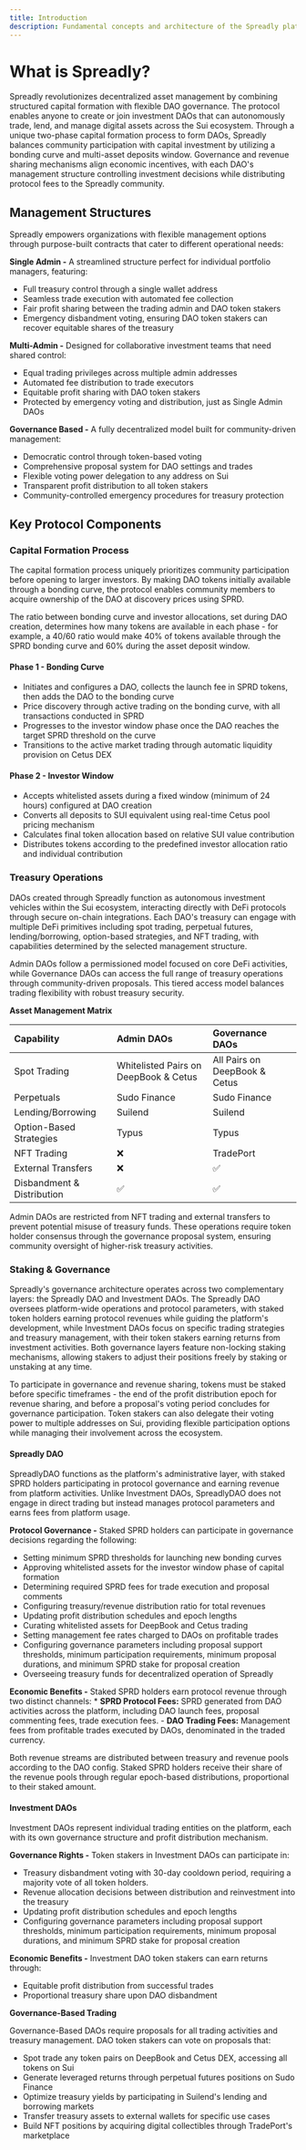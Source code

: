 ```yaml
---
title: Introduction
description: Fundamental concepts and architecture of the Spreadly platform
---
```


# What is Spreadly?

Spreadly revolutionizes decentralized asset management by combining structured capital formation with flexible DAO governance. 
The protocol enables anyone to create or join investment DAOs that can autonomously trade, lend, and manage digital assets across the Sui ecosystem. 
Through a unique two-phase capital formation process to form DAOs, Spreadly balances community participation with capital investment by 
utilizing a bonding curve and multi-asset deposits window. Governance and revenue sharing mechanisms align economic incentives, 
with each DAO's management structure controlling investment decisions while distributing protocol fees to the Spreadly community.

## Management Structures

Spreadly empowers organizations with flexible management options through purpose-built contracts that cater to different operational needs:

**Single Admin -** A streamlined structure perfect for individual portfolio managers, featuring:
- Full treasury control through a single wallet address
- Seamless trade execution with automated fee collection
- Fair profit sharing between the trading admin and DAO token stakers
- Emergency disbandment voting, ensuring DAO token stakers can recover equitable shares of the treasury

**Multi-Admin -** Designed for collaborative investment teams that need shared control:
- Equal trading privileges across multiple admin addresses
- Automated fee distribution to trade executors
- Equitable profit sharing with DAO token stakers
- Protected by emergency voting and distribution, just as Single Admin DAOs

**Governance Based -** A fully decentralized model built for community-driven management:
- Democratic control through token-based voting
- Comprehensive proposal system for DAO settings and trades
- Flexible voting power delegation to any address on Sui
- Transparent profit distribution to all token stakers
- Community-controlled emergency procedures for treasury protection

## Key Protocol Components

### Capital Formation Process

The capital formation process uniquely prioritizes community participation before opening to larger investors. 
By making DAO tokens initially available through a bonding curve, the protocol enables community members to acquire 
ownership of the DAO at discovery prices using SPRD. 

The ratio between bonding curve and investor allocations, 
set during DAO creation, determines how many tokens are available in each phase - for example, a 40/60 ratio would make 
40% of tokens available through the SPRD bonding curve and 60% during the asset deposit window.

#### Phase 1 - Bonding Curve
- Initiates and configures a DAO, collects the launch fee in SPRD tokens, then adds the DAO to the bonding curve
- Price discovery through active trading on the bonding curve, with all transactions conducted in SPRD
- Progresses to the investor window phase once the DAO reaches the target SPRD threshold on the curve
- Transitions to the active market trading through automatic liquidity provision on Cetus DEX

#### Phase 2 - Investor Window
- Accepts whitelisted assets during a fixed window (minimum of 24 hours) configured at DAO creation
- Converts all deposits to SUI equivalent using real-time Cetus pool pricing mechanism
- Calculates final token allocation based on relative SUI value contribution
- Distributes tokens according to the predefined investor allocation ratio and individual contribution

### Treasury Operations

DAOs created through Spreadly function as autonomous investment vehicles within the Sui ecosystem, interacting directly 
with DeFi protocols through secure on-chain integrations. Each DAO's treasury can engage with multiple DeFi 
primitives including spot trading, perpetual futures, lending/borrowing, option-based strategies, and NFT trading, 
with capabilities determined by the selected management structure.

Admin DAOs follow a permissioned model focused on core DeFi activities, while Governance DAOs can access the full range 
of treasury operations through community-driven proposals. This tiered access model balances trading flexibility with 
robust treasury security.

**Asset Management Matrix**

| Capability                     | Admin DAOs                               | Governance DAOs               |
|:-------------------------------|:-----------------------------------------|:------------------------------|
| Spot Trading                   | Whitelisted Pairs on DeepBook & Cetus    | All Pairs on DeepBook & Cetus |
| Perpetuals                     | Sudo Finance                             | Sudo Finance                  |
| Lending/Borrowing              | Suilend                                  | Suilend                       |
| Option-Based Strategies        | Typus                                    | Typus                       |
| NFT Trading                    | ❌                                       | TradePort                     |
| External Transfers             | ❌                                       | ✅                           |
| Disbandment & Distribution     | ✅                                       | ✅                           |

Admin DAOs are restricted from NFT trading and external transfers to prevent potential misuse of treasury funds. 
These operations require token holder consensus through the governance proposal system, ensuring community oversight 
of higher-risk treasury activities.

### Staking & Governance

Spreadly's governance architecture operates across two complementary layers: the Spreadly DAO and Investment DAOs. 
The Spreadly DAO oversees platform-wide operations and protocol parameters, with staked token holders earning 
protocol revenues while guiding the platform's development, while Investment DAOs focus on specific trading strategies 
and treasury management, with their token stakers earning returns from investment activities. Both governance layers 
feature non-locking staking mechanisms, allowing stakers to adjust their positions freely by staking or unstaking at any time.

To participate in governance and revenue sharing, tokens must be staked before specific timeframes - the end of 
the profit distribution epoch for revenue sharing, and before a proposal's voting period concludes for governance 
participation. Token stakers can also delegate their voting power to multiple addresses on Sui, providing flexible 
participation options while managing their involvement across the ecosystem.

#### Spreadly DAO

SpreadlyDAO functions as the platform's administrative layer, with staked SPRD holders participating 
in protocol governance and earning revenue from platform activities. Unlike Investment DAOs, 
SpreadlyDAO does not engage in direct trading but instead manages protocol parameters and earns fees from platform usage.

**Protocol Governance -** Staked SPRD holders can participate in governance decisions regarding the following:
  - Setting minimum SPRD thresholds for launching new bonding curves
  - Approving whitelisted assets for the investor window phase of capital formation
  - Determining required SPRD fees for trade execution and proposal comments
  - Configuring treasury/revenue distribution ratio for total revenues
  - Updating profit distribution schedules and epoch lengths
  - Curating whitelisted assets for DeepBook and Cetus trading
  - Setting management fee rates charged to DAOs on profitable trades
  - Configuring governance parameters including proposal support thresholds, minimum participation requirements, 
  minimum proposal durations, and minimum SPRD stake for proposal creation
  - Overseeing treasury funds for decentralized operation of Spreadly


**Economic Benefits -** Staked SPRD holders earn protocol revenue through two distinct channels:
    * **SPRD Protocol Fees:** SPRD generated from DAO activities across the platform, including DAO launch fees, proposal commenting 
    fees, trade execution fees.
    - **DAO Trading Fees:** Management fees from profitable trades executed by DAOs, denominated in the traded currency.

Both revenue streams are distributed between treasury and revenue pools according to the DAO config. 
Staked SPRD holders receive their share of the revenue pools through regular epoch-based distributions, 
proportional to their staked amount.

#### Investment DAOs

Investment DAOs represent individual trading entities on the platform, each with its own governance structure
and profit distribution mechanism.

**Governance Rights -** Token stakers in Investment DAOs can participate in:
  - Treasury disbandment voting with 30-day cooldown period, requiring a majority vote of all token holders. 
  - Revenue allocation decisions between distribution and reinvestment into the treasury
  - Updating profit distribution schedules and epoch lengths
  - Configuring governance parameters including proposal support thresholds, minimum participation requirements, 
  minimum proposal durations, and minimum SPRD stake for proposal creation

**Economic Benefits -** Investment DAO token stakers can earn returns through:
  - Equitable profit distribution from successful trades
  - Proportional treasury share upon DAO disbandment

  **Governance-Based Trading** 
  
  Governance-Based DAOs require proposals for all trading activities and treasury management. DAO token stakers can vote on proposals that:

  - Spot trade any token pairs on DeepBook and Cetus DEX, accessing all tokens on Sui
  - Generate leveraged returns through perpetual futures positions on Sudo Finance
  - Optimize treasury yields by participating in Suilend's lending and borrowing markets
  - Transfer treasury assets to external wallets for specific use cases
  - Build NFT positions by acquiring digital collectibles through TradePort's marketplace